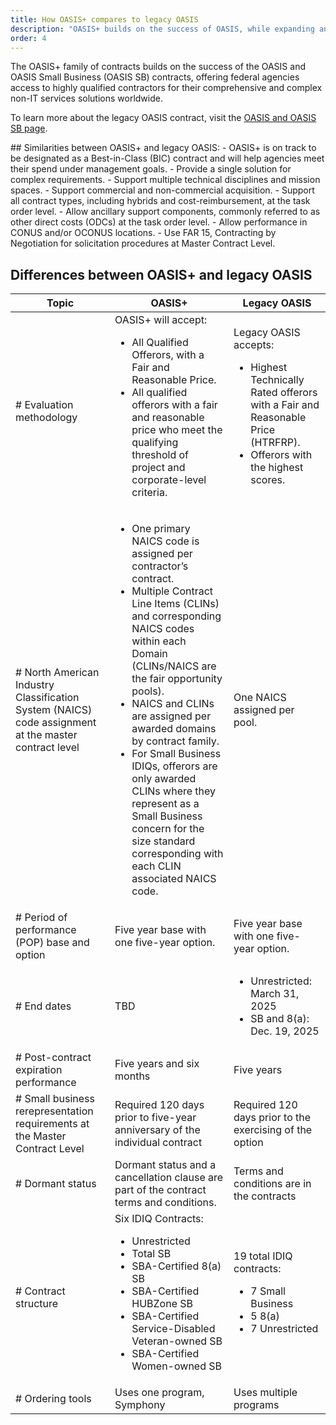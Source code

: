 ```yaml
---
title: How OASIS+ compares to legacy OASIS 
description: "OASIS+ builds on the success of OASIS, while expanding and streamlining its features. Learn more about how OASIS+ compares to its predecessor."
order: 4
---
```


The OASIS+ family of contracts builds on the success of the OASIS and OASIS Small Business (OASIS SB) contracts, offering federal agencies access to highly qualified contractors for their comprehensive and complex non-IT services solutions worldwide.

To learn more about the legacy OASIS contract, visit the [OASIS and OASIS SB page](https://www.gsa.gov/buy-through-us/products-and-services/professional-services/buy-services/oasis-and-oasis-small-business?topnav=buy-through-us).

<GradientBox>
##  Similarities between OASIS+ and legacy OASIS: 
- OASIS+ is on track to be designated as a Best-in-Class (BIC) contract and will help agencies meet their spend under management goals.
- Provide a single solution for complex requirements.
- Support multiple technical disciplines and mission spaces.
- Support commercial and non-commercial acquisition.
- Support all contract types, including hybrids and cost-reimbursement, at the task order level.
- Allow ancillary support components, commonly referred to as other direct costs (ODCs) at the task order level.
- Allow performance in CONUS and/or OCONUS locations.
- Use FAR 15, Contracting by Negotiation for solicitation procedures at Master Contract Level.
</GradientBox>


## Differences between OASIS+ and legacy OASIS
| Topic | OASIS+ | Legacy OASIS
| --------------------------| --------------------------| --------------------------|
| # Evaluation methodology | OASIS+ will accept: <ul> <li> All Qualified Offerors, with a Fair and Reasonable Price. </li> <li> All qualified offerors with a fair and reasonable price who meet the qualifying threshold of project and corporate-level criteria. </li> </ul> | Legacy OASIS accepts: <ul> <li> Highest Technically Rated offerors with a Fair and Reasonable Price (HTRFRP).</li> <li> Offerors with the highest scores.</li> </ul> |
| # North American Industry Classification System (NAICS) code assignment at the master contract level | <ul> <li> One primary NAICS code is assigned per contractor’s contract. </li> <li> Multiple Contract Line Items (CLINs) and corresponding NAICS codes within each Domain (CLINs/NAICS are the fair opportunity pools). </li> <li> NAICS and CLINs are assigned per awarded domains by contract family. </li> <li> For Small Business IDIQs, offerors are only awarded CLINs where they represent as a Small Business concern for the size standard corresponding with each CLIN associated NAICS code. </li> </ul> | One NAICS assigned per pool. | 
| # Period of performance (POP) base and option | Five year base with one five-year option. | Five year base with one five-year option. |
| # End dates | TBD | <ul> <li> Unrestricted: March 31, 2025 </li> <li> SB and 8(a): Dec. 19, 2025 </li> </ul> | 
| # Post-contract expiration performance | Five years and six months | Five years |
| # Small business rerepresentation requirements at the Master Contract Level | Required 120 days prior to five-year anniversary of the individual contract | Required 120 days prior to the exercising of the option |
| # Dormant status | Dormant status and a cancellation clause are part of the contract terms and conditions. | Terms and conditions are in the contracts |
| # Contract structure | Six IDIQ Contracts: <ul> <li> Unrestricted </li> <li> Total SB </li> <li> SBA-Certified 8(a) SB </li> <li> SBA-Certified HUBZone SB </li><li> SBA-Certified Service-Disabled Veteran-owned SB </li><li> SBA-Certified Women-owned SB </li> </ul> | 19 total IDIQ contracts: <ul> <li> 7 Small Business </li> <li> 5 8(a) </li> <li> 7 Unrestricted </li> </ul> |
| # Ordering tools | Uses one program,  Symphony | Uses multiple programs |








